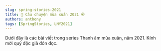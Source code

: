 ```yaml
---
slug: spring-stories-2021
title: 🌸 Câu chuyện mùa xuân 2021 🏵
authors: anthony
tags: [SpringStories, LNY2021]
---
```



Dưới đây là các bài viết trong series Thanh âm mùa xuân, năm 2021. Kính mời quý độc giả đón đọc.

<!-- truncate -->

<Tabs lazy>
  <TabItem value="one" label="Kỳ 1" default>
    <FirstPost />
  </TabItem>
  <TabItem value="two" label="Kỳ 2">
    <SecondPost />
  </TabItem>
  <TabItem label="Kỳ 3" value="three">
    <ThirdPost />
  </TabItem>
  <TabItem label="Kỳ 4" value="four">
    <FourthPost />
  </TabItem>
  <TabItem label="Kỳ 5" value="five">
    <FifthPost />
  </TabItem>
</Tabs>
